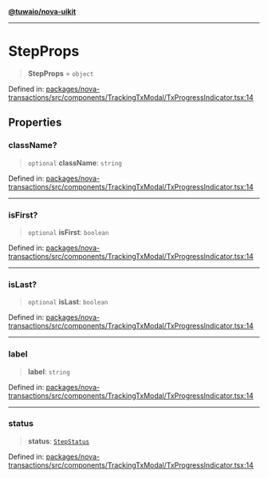 [**@tuwaio/nova-uikit**](../../../README.md)

***

# StepProps

> **StepProps** = `object`

Defined in: [packages/nova-transactions/src/components/TrackingTxModal/TxProgressIndicator.tsx:14](https://github.com/TuwaIO/nova-uikit/blob/dedb6275cfa76e55837201d18b3160c7a32b8a7e/packages/nova-transactions/src/components/TrackingTxModal/TxProgressIndicator.tsx#L14)

## Properties

### className?

> `optional` **className**: `string`

Defined in: [packages/nova-transactions/src/components/TrackingTxModal/TxProgressIndicator.tsx:14](https://github.com/TuwaIO/nova-uikit/blob/dedb6275cfa76e55837201d18b3160c7a32b8a7e/packages/nova-transactions/src/components/TrackingTxModal/TxProgressIndicator.tsx#L14)

***

### isFirst?

> `optional` **isFirst**: `boolean`

Defined in: [packages/nova-transactions/src/components/TrackingTxModal/TxProgressIndicator.tsx:14](https://github.com/TuwaIO/nova-uikit/blob/dedb6275cfa76e55837201d18b3160c7a32b8a7e/packages/nova-transactions/src/components/TrackingTxModal/TxProgressIndicator.tsx#L14)

***

### isLast?

> `optional` **isLast**: `boolean`

Defined in: [packages/nova-transactions/src/components/TrackingTxModal/TxProgressIndicator.tsx:14](https://github.com/TuwaIO/nova-uikit/blob/dedb6275cfa76e55837201d18b3160c7a32b8a7e/packages/nova-transactions/src/components/TrackingTxModal/TxProgressIndicator.tsx#L14)

***

### label

> **label**: `string`

Defined in: [packages/nova-transactions/src/components/TrackingTxModal/TxProgressIndicator.tsx:14](https://github.com/TuwaIO/nova-uikit/blob/dedb6275cfa76e55837201d18b3160c7a32b8a7e/packages/nova-transactions/src/components/TrackingTxModal/TxProgressIndicator.tsx#L14)

***

### status

> **status**: [`StepStatus`](StepStatus.md)

Defined in: [packages/nova-transactions/src/components/TrackingTxModal/TxProgressIndicator.tsx:14](https://github.com/TuwaIO/nova-uikit/blob/dedb6275cfa76e55837201d18b3160c7a32b8a7e/packages/nova-transactions/src/components/TrackingTxModal/TxProgressIndicator.tsx#L14)
